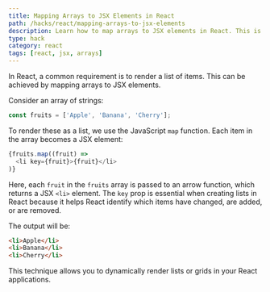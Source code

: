 ```yaml
---
title: Mapping Arrays to JSX Elements in React
path: /hacks/react/mapping-arrays-to-jsx-elements
description: Learn how to map arrays to JSX elements in React. This is a vital skill for dynamic rendering of lists or grids in your React applications.
type: hack
category: react
tags: [react, jsx, arrays]
---
```


In React, a common requirement is to render a list of items. This can be achieved by mapping arrays to JSX elements.

Consider an array of strings:

```javascript
const fruits = ['Apple', 'Banana', 'Cherry'];
```

To render these as a list, we use the JavaScript `map` function. Each item in the array becomes a JSX element:

```javascript
{fruits.map((fruit) => 
  <li key={fruit}>{fruit}</li>
)}
```

Here, each `fruit` in the `fruits` array is passed to an arrow function, which returns a JSX `<li>` element. The `key` prop is essential when creating lists in React because it helps React identify which items have changed, are added, or are removed.

The output will be:

```html
<li>Apple</li>
<li>Banana</li>
<li>Cherry</li>
```

This technique allows you to dynamically render lists or grids in your React applications.